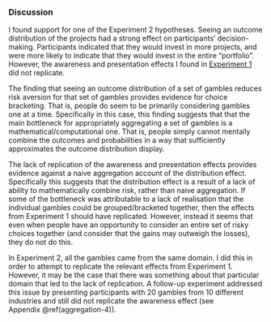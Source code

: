 ### Discussion {#discussion-aggregation-4}

I found support for one of the Experiment 2 hypotheses. Seeing an outcome
distribution of the projects had a strong effect on participants'
decision-making. Participants indicated that they would invest in more projects,
and were more likely to indicate that they would invest in the entire
"portfolio". However, the awareness and presentation effects I found in
[Experiment 1](#results-aggregation-1) did not replicate.

The finding that seeing an outcome distribution of a set of gambles reduces risk
aversion for that set of gambles provides evidence for choice bracketing. That
is, people do seem to be primarily considering gambles one at a time.
Specifically in this case, this finding suggests that that the main bottleneck
for appropriately aggregating a set of gambles is a mathematical/computational
one. That is, people simply cannot mentally combine the outcomes and
probabilities in a way that sufficiently approximates the outcome distribution
display.

The lack of replication of the awareness and presentation effects provides
evidence against a naive aggregation account of the distribution effect.
Specifically this suggests that the distribution effect is a result of a lack of
ability to mathematically combine risk, rather than naive aggregation. If some
of the bottleneck was attributable to a lack of realisation that the individual
gambles could be grouped/bracketed together, then the effects from Experiment 1
should have replicated. However, instead it seems that even when people have an
opportunity to consider an entire set of risky choices together (and consider
that the gains may outweigh the losses), they do not do this.

In Experiment 2, all the gambles came from the same domain. I did this in order
to attempt to replicate the relevant effects from Experiment 1. However, it may
be the case that there was something about that particular domain that led to
the lack of replication. A follow-up experiment addressed this issue by
presenting participants with 20 gambles from 10 different industries and still
did not replicate the awareness effect (see Appendix \@ref(aggregation-4)).
